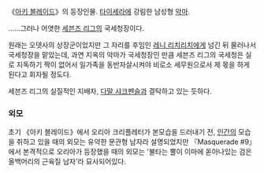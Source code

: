 《[[아키 블레이드]]》의 등장인물. [[타이세라]]에 강림한 남성형 [[악마]].

……그러나 어엿한 [[세븐즈 리그]]의 국세청장이다.

원래는 오뎃사의 상장군이었지만 그 자리를 후임인 [[레니 리치리치]]에게 넘긴 뒤 물러나서 국세청장을 맡았는데, 과연 지옥의 악마가 국세청장인 만큼 세븐즈 리그의 국세청은 실로 지독하기 짝이 없어서 일가족을 동반자살시켜야 비로소 세무원으로서 제 몫을 하게 된다고 회자될 정도다.

세븐즈 리그의 실질적인 지배자, [[다말 샤크펜슬]]과 결탁하고 있는 듯하다.

=== 외모 ===
초기 《아키 블레이드》에서 오리아 크리플레터가 본모습을 드러내기 전, [[인간]]의 모습을 취하고 있을 때의 외모는 유약한 문관형 남자라 설명되었지만 『Masquerade #9』에서 본격적으로 오리아가 등장했을 때의 외모는 '불타는 뿔이 이마에 돋아나있는 검은 올백머리의 근육질 남자'라 묘사되어있다.
